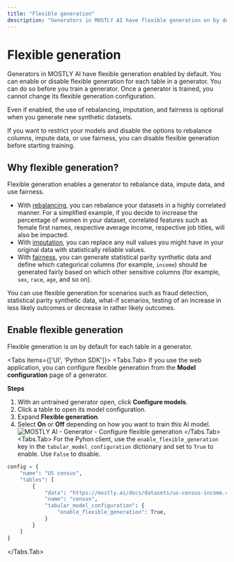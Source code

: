 ```yaml
---
title: "Flexible generation"
description: "Generators in MOSTLY AI have flexible generation on by default. You can use such generators to rebalance your synthetic datasets, use data imputation to replace missing or null values with statistically reliable ones, and generate fair synthetic data."
---
```



# Flexible generation

Generators in MOSTLY AI have flexible generation enabled by default. You can enable or disable flexible generation for each table in a generator. You can do so before you train a generator. Once a generator is trained, you cannot change its flexible generation configuration.

Even if enabled, the use of rebalancing, imputation, and fairness is optional when you generate new synthetic datasets.

If you want to restrict your models and disable the options to rebalance columns, impute data, or use fairness, you can disable flexible generation before starting training.

## Why flexible generation?

Flexible generation enables a generator to rebalance data, impute data, and use fairness.

* With [rebalancing](/synthetic-datasets/rebalance-columns), you can rebalance your datasets in a highly correlated manner. For a simplified example, if you decide to increase the percentage of women in your dataset, correlated features such as female first names, respective average income, respective job titles, will also be impacted.
* With [imputation](/synthetic-datasets/data-imputation), you can replace any null values you might have in your original data with statistically reliable values.
* With [fairness](/synthetic-datasets/fairness), you can generate statistical parity synthetic data and define which categorical columns (for example, `income`) should be generated fairly based on which other sensitive columns (for example, `sex`, `race`, `age`, and so on).

You can use flexible generation for scenarios such as fraud detection, statistical parity synthetic data, what-if scenarios, testing of an increase in less likely outcomes or decrease in rather likely outcomes.

## Enable flexible generation

Flexible generation is on by default for each table in a generator.

<Tabs items={['UI', 'Python SDK']}>
<Tabs.Tab>
If you use the web application, you can configure flexible generation from the **Model configuration** page of a generator.

**Steps**

1. With an untrained generator open, click **Configure models**.
2. Click a table to open its model configuration.
3. Expand **Flexible generation**.
3. Select **On** or **Off** depending on how you want to train this AI model.
    <Image 
        src="/docs/docimages/generators/enable-flexible-generation/flexible-generation-enabled.webp" 
        alt="MOSTLY AI - Generator - Configure flexible generation" 
        width={800} 
        height={150}
    />
</Tabs.Tab>
<Tabs.Tab>
For the Pyhon client, use the `enable_flexible_generation` key in the `tabular_model_configuration` dictionary and set to `True` to enable. Use `False` to disable.
```python filename="python" copy {8}
config = {
    "name": "US census",
    "tables": [
        {
            "data": "https://mostly.ai/docs/datasets/us-census-income.csv.gz",
            "name": "census",
            "tabular_model_configuration": {
                "enable_flexible_generation": True,
            }
        }
    ]
}
```
</Tabs.Tab>
</Tabs>